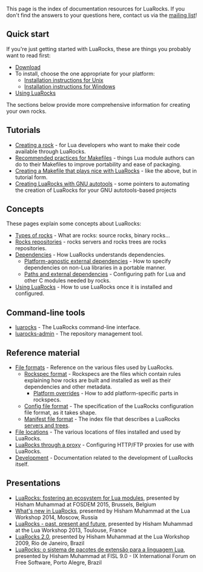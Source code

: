 This page is the index of documentation resources for LuaRocks. If you don't find the answers to your questions here, contact us via the [[mailing list]]!

== Quick start ==

If you're just getting started with LuaRocks, these are things you probably want to read first:

* [[Download]]
* To install, choose the one appropriate for your platform:
** [[Installation instructions for Unix]]
** [[Installation instructions for Windows]]
* [[Using LuaRocks]]



The sections below provide more comprehensive information for creating your own rocks.

== Tutorials ==

* [[Creating a rock]] - for Lua developers who want to make their code available through LuaRocks.
* [[Recommended practices for Makefiles]] - things Lua module authors can do to their Makefiles to improve portability and ease of packaging.
* [[Creating a Makefile that plays nice with LuaRocks]] - like the above, but in tutorial form.
* [[Creating LuaRocks with GNU autotools]] - some pointers to automating the creation of LuaRocks for your GNU autotools-based projects

== Concepts ==

These pages explain some concepts about LuaRocks:

* [[Types of rocks]] - What are rocks: source rocks, binary rocks...
* [[Rocks repositories]] - rocks servers and rocks trees are rocks repositories.
* [[Dependencies]] - How LuaRocks understands dependencies.
** [[Platform-agnostic external dependencies]] - How to specify dependencies on non-Lua libraries in a portable manner.
** [[Paths and external dependencies]] - Configuring path for Lua and other C modules needed by rocks.
* [[Using LuaRocks]] - How to use LuaRocks once it is installed and configured.

== Command-line tools ==

* [[luarocks]] - The LuaRocks command-line interface.
* [[luarocks-admin]] - The repository management tool.

== Reference material ==

* [[File formats]] - Reference on the various files used by LuaRocks.
** [[Rockspec format]] - Rockspecs are the files which contain rules explaining how rocks are built and installed as well as their dependencies and other metadata.
*** [[Platform overrides]] - How to add platform-specific parts in rockspecs.
** [[Config file format]] - The specification of the LuaRocks configuration file format, as it takes shape.
** [[Manifest file format]] - The index file that describes a LuaRocks [[Rocks repositories|servers and trees]].
* [[File locations]] - The various locations of files installed and used by LuaRocks.
* [[LuaRocks through a proxy]] - Configuring HTTP/FTP proxies for use with LuaRocks.
* [[Development]] - Documentation related to the development of LuaRocks itself.

== Presentations ==

* [http://hisham.hm/talks#fosdem2015 LuaRocks: fostering an ecosystem for Lua modules], presented by Hisham Muhammad at FOSDEM 2015, Brussels, Belgium
* [http://hisham.hm/talks#luawshop14 What's new in LuaRocks], presented by Hisham Muhammad at the Lua Workshop 2014, Moscow, Russia
* [http://hisham.hm/talks#luawshop13 LuaRocks - past, present and future], presented by Hisham Muhammad at the Lua Workshop 2013, Toulouse, France
* [http://hisham.hm/talks#luawshop09 LuaRocks 2.0], presented by Hisham Muhammad at the Lua Workshop 2009, Rio de Janeiro, Brazil
* [http://hisham.hm/talks#fisl9 LuaRocks: o sistema de pacotes de extensão para a linguagem Lua], presented by Hisham Muhammad at FISL 9.0 - IX International Forum on Free Software, Porto Alegre, Brazil
